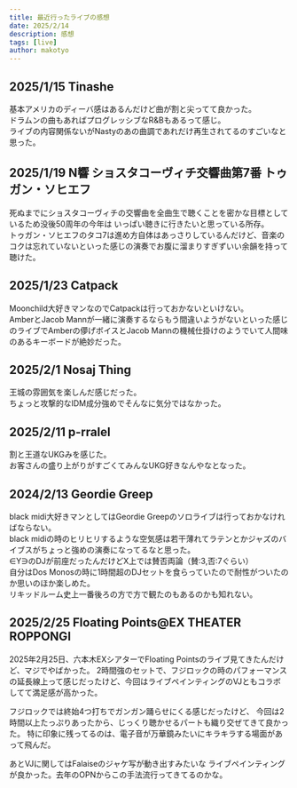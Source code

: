 ```yaml
---
title: 最近行ったライブの感想
date: 2025/2/14
description: 感想
tags: [live]
author: makotyo
---
```


## 2025/1/15 Tinashe
基本アメリカのディーバ感はあるんだけど曲が割と尖ってて良かった。  
ドラムンの曲もあればプログレッシブなR&Bもあるって感じ。  
ライブの内容関係ないがNastyのあの曲調であれだけ再生されてるのすごいなと思った。

## 2025/1/19 N響 ショスタコーヴィチ交響曲第7番 トゥガン・ソヒエフ
死ぬまでにショスタコーヴィチの交響曲を全曲生で聴くことを密かな目標としているため没後50周年の今年は  いっぱい聴きに行きたいと思っている所存。  
トゥガン・ソヒエフのタコ7は進め方自体はあっさりしているんだけど、音楽のコクは忘れていないといった感じの演奏でお腹に溜まりすぎずいい余韻を持って聴けた。

## 2025/1/23 Catpack
Moonchild大好きマンなのでCatpackは行っておかないといけない。  
AmberとJacob Mannが一緒に演奏するならもう間違いようがないといった感じのライブでAmberの儚げボイスとJacob Mannの機械仕掛けのようでいて人間味のあるキーボードが絶妙だった。

## 2025/2/1 Nosaj Thing
王城の雰囲気を楽しんだ感じだった。  
ちょっと攻撃的なIDM成分強めでそんなに気分ではなかった。

## 2025/2/11 p-rralel
割と王道なUKGみを感じた。  
お客さんの盛り上がりがすごくてみんなUKG好きなんやなとなった。

## 2024/2/13 Geordie Greep
black midi大好きマンとしてはGeordie Greepのソロライブは行っておかなければならない。  
black midiの時のヒリヒリするような空気感は若干薄れてラテンとかジャズのバイブスがちょっと強めの演奏になってるなと思った。  
∈Y∋のDJが前座だったんだけどX上では賛否両論（賛:3,否:7ぐらい）  
自分はDos Monosの時に1時間超のDJセットを食らっていたので耐性がついたのか思いのほか楽しめた。  
リキッドルーム史上一番後ろの方で方で観たのもあるのかも知れない。

## 2025/2/25 Floating Points@EX THEATER ROPPONGI

2025年2月25日、六本木EXシアターでFloating Pointsのライブ見てきたんだけど、マジでやばかった。
2時間強のセットで、フジロックの時のパフォーマンスの延長線上って感じだったけど、今回はライブペインティングのVJともコラボしてて満足感が高かった。

フジロックでは終始4つ打ちでガンガン踊らせにくる感じだったけど、
今回は2時間以上たっぷりあったから、じっくり聴かせるパートも織り交ぜてきて良かった。
特に印象に残ってるのは、電子音が万華鏡みたいにキラキラする場面があって飛んだ。

あとVJに関してはFalaiseのジャケ写が動き出すみたいな
ライブペインティングが良かった。去年のOPNからこの手法流行ってきてるのかな。

